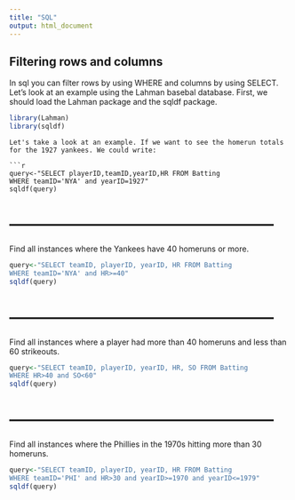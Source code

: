 ```yaml
---
title: "SQL"
output: html_document
---
```


## Filtering rows and columns

In sql you can filter rows by using WHERE and columns by using SELECT. Let's look at an example using the Lahman basebal database. First, we should load the Lahman package and the sqldf package. 

```r
library(Lahman)
library(sqldf)
```

```
Let's take a look at an example. If we want to see the homerun totals for the 1927 yankees. We could write:

```r
query<-"SELECT playerID,teamID,yearID,HR FROM Batting
WHERE teamID='NYA' and yearID=1927"
sqldf(query)
```

# ---------------------------------------------------

Find all instances where the Yankees have 40 homeruns or more.
```r
query<-"SELECT teamID, playerID, yearID, HR FROM Batting
WHERE teamID='NYA' and HR>=40"
sqldf(query)
```

# ---------------------------------------------------

Find all instances where a player had more than 40 homeruns and less than 60 strikeouts.
```r
query<-"SELECT teamID, playerID, yearID, HR, SO FROM Batting
WHERE HR>40 and SO<60"
sqldf(query)
```

# ---------------------------------------------------
 Find all instances where the Phillies in the 1970s hitting more than 30 homeruns.
 
```r
query<-"SELECT teamID, playerID, yearID, HR FROM Batting 
WHERE teamID='PHI' and HR>30 and yearID>=1970 and yearID<=1979"
sqldf(query)
```
